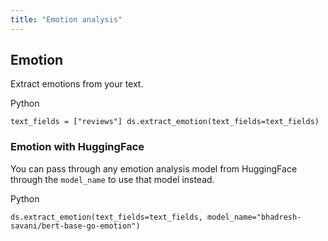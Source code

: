 ```yaml
---
title: "Emotion analysis"
---
```


## Emotion

Extract emotions from your text.

Python

`text_fields = ["reviews"]
ds.extract_emotion(text_fields=text_fields)
`

### Emotion with HuggingFace

You can pass through any emotion analysis model from HuggingFace through the `model_name` to use that model instead.

Python

`ds.extract_emotion(text_fields=text_fields, model_name="bhadresh-savani/bert-base-go-emotion")
`